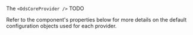 
<Meta title="Modules/Components/OdsCoreProvider" />

<Title>OdsCoreProvider</Title>

The `<OdsCoreProvider />` TODO

Refer to the component's properties below for more details on the default configuration objects used for each provider.

<ArgTypes of={OdsCoreProvider} />
